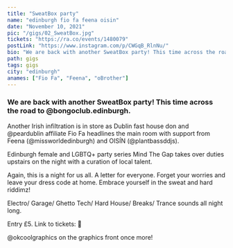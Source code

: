 ---
title: "SweatBox party"
name: "edinburgh fio fa feena oisin"
date: "November 10, 2021"
pic: "/gigs/02_SweatBox.jpg"
tickets: "https://ra.co/events/1480079"
postLink: "https://www.instagram.com/p/CWGqB_RlnNu/"
bio: "We are back with another SweatBox party! This time across the road to @bongoclub.edinburgh"
path: gigs
tags: gigs
city: "edinburgh"
anames: ["Fio Fa", "Feena", "oBrother"]
---

### We are back with another SweatBox party! This time across the road to @bongoclub.edinburgh.

Another Irish infiltration is in store as Dublin fast house don and @peardublin affiliate Fio Fa headlines the main room with support from Feena (@missworldedinburgh) and OISÍN (@plantbassddjs).

Edinburgh female and LGBTQ+ party series Mind The Gap takes over duties upstairs on the night with a curation of local talent.

Again, this is a night for us all. A letter for everyone. Forget your worries and leave your dress code at home. Embrace yourself in the sweat and hard riddimz!

Electro/ Garage/ Ghetto Tech/ Hard House/ Breaks/ Trance sounds all night long.

Entry £5. Link to tickets: <HoverLink url="ra.co/events/1480079" external /> 👹

@okcoolgraphics on the graphics front once more!
